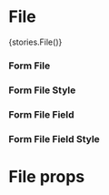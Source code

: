 
<Meta title="Form/File" />

# File
<Preview withToolbar>
  <Story name="Basic">{stories.File()}</Story>
</Preview>

### Form File
<Preview>
  <Form>
    <Row>
      <Col col={6}>
        <FormFile
          accept="image/*"
          disabled={false}
          name="input"
          placeholder="Enter file"
          required={false}
          buttonStyle="secondaryLight"
          buttonTitle="browse file(s)"
          />
      </Col>
      <Col col={6}>
        <FormFile
          accept="image/*"
          disabled={true}
          name="input"
          placeholder="Enter file"
          required={false}
          buttonStyle="secondaryLight"
          buttonTitle="disabled"
          />
      </Col>
    </Row>
  </Form>
</Preview>

### Form File Style
<Preview>
  <Form>
    <Row>
      <Col col={4}>
        <FormFile
          accept="image/*"
          disabled={false}
          name="input"
          placeholder="Enter file"
          required={false}
          buttonStyle="secondaryLight"
          buttonTitle="browse"
          />
          <Box mb={15} />
      </Col>
      <Col col={4}>
        <FormFile
          accept="image/*"
          disabled={false}
          name="input"
          placeholder="Enter file"
          required={false}
          buttonStyle="primary"
          buttonTitle="browse"
          />
          <Box mb={15} />
      </Col>
      <Col col={4}>
        <FormFile
          accept="image/*"
          disabled={false}
          name="input"
          placeholder="Enter file"
          required={false}
          buttonStyle="primaryDark"
          buttonTitle="browse"
          />
          <Box mb={15} />
      </Col>
      <Col col={4}>
        <FormFile
          accept="image/*"
          disabled={false}
          name="input"
          placeholder="Enter file"
          required={false}
          buttonStyle="gray500"
          buttonTitle="browse"
          />
          <Box mb={15} />
      </Col>
      <Col col={4}>
        <FormFile
          accept="image/*"
          disabled={false}
          name="input"
          placeholder="Enter file"
          required={false}
          buttonStyle="gray700"
          buttonTitle="browse"
          />
          <Box mb={15} />
      </Col>
      <Col col={4}>
        <FormFile
          accept="image/*"
          disabled={false}
          name="input"
          placeholder="Enter file"
          required={false}
          buttonStyle="gray800"
          buttonTitle="browse"
          />
          <Box mb={15} />
      </Col>
    </Row>
  </Form>
</Preview>

### Form File Field
<Preview>
  <Form>
    <Row>
      <Col col={6}>
        <FormFileField
          label="Form File Field Label"
          accept="image/*"
          disabled={false}
          name="input"
          placeholder="Enter file"
          required={false}
          buttonStyle="secondaryLight"
          buttonTitle="browse file(s)"
          />
      </Col>
      <Col col={6}>
        <FormFileField
          label="Form File Field Label Disabled"
          accept="image/*"
          disabled={true}
          name="input"
          placeholder="Enter file"
          required={false}
          buttonStyle="secondaryLight"
          buttonTitle="disabled"
          />
      </Col>
    </Row>
  </Form>
</Preview>

### Form File Field Style
<Preview>
  <Form>
    <Row>
      <Col col={4}>
        <FormFileField
          label="File Field Label"
          accept="image/*"
          disabled={false}
          name="input"
          placeholder="Enter file"
          required={false}
          buttonStyle="secondaryLight"
          buttonTitle="browse"
          />
          <Box mb={15} />
      </Col>
      <Col col={4}>
        <FormFileField
          label="File Field Label"
          accept="image/*"
          disabled={false}
          name="input"
          placeholder="Enter file"
          required={false}
          buttonStyle="primary"
          buttonTitle="browse"
          />
          <Box mb={15} />
      </Col>
      <Col col={4}>
        <FormFileField
          label="File Field Label"
          accept="image/*"
          disabled={false}
          name="input"
          placeholder="Enter file"
          required={false}
          buttonStyle="primaryDark"
          buttonTitle="browse"
          />
          <Box mb={15} />
      </Col>
      <Col col={4}>
        <FormFileField
          label="File Field Label"
          accept="image/*"
          disabled={false}
          name="input"
          placeholder="Enter file"
          required={false}
          buttonStyle="gray500"
          buttonTitle="browse"
          />
          <Box mb={15} />
      </Col>
      <Col col={4}>
        <FormFileField
          label="File Field Label"
          accept="image/*"
          disabled={false}
          name="input"
          placeholder="Enter file"
          required={false}
          buttonStyle="gray700"
          buttonTitle="browse"
          />
          <Box mb={15} />
      </Col>
      <Col col={4}>
        <FormFileField
          label="File Field Label"
          accept="image/*"
          disabled={false}
          name="input"
          placeholder="Enter file"
          required={false}
          buttonStyle="gray800"
          buttonTitle="browse"
          />
          <Box mb={15} />
      </Col>
    </Row>
  </Form>
</Preview>

# File props
<Props of={FormFile} />
